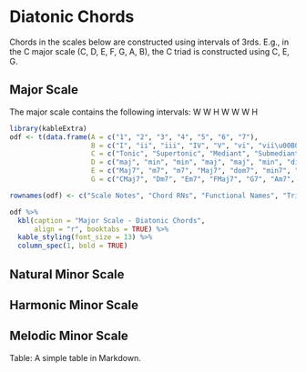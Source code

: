 # Diatonic Chords

Chords in the scales below are constructed using intervals of 3rds. E.g., in the C major scale (C, D, E, F, G, A, B), the C triad is constructed using C, E, G.

## Major Scale {-}
The major scale contains the following intervals: W W H W W W H


```r
library(kableExtra)
odf <- t(data.frame(A = c("1", "2", "3", "4", "5", "6", "7"),
                    B = c("I", "ii", "iii", "IV", "V", "vi", "vii\u00B0"),
                    C = c("Tonic", "Supertonic", "Mediant", "Submediant", "Dominant", "Submediant", "Leading Tone"),
                    D = c("maj", "min", "min", "maj", "maj", "min", "dim"),
                    E = c("Maj7", "m7", "m7", "Maj7", "dom7", "min7", "m7b5"),
                    G = c("CMaj7", "Dm7", "Em7", "FMaj7", "G7", "Am7", "Bm7b5")))

rownames(odf) <- c("Scale Notes", "Chord RNs", "Functional Names", "Triads", "7th Chords", "Example in C")

odf %>%
  kbl(caption = "Major Scale - Diatonic Chords",
      align = "r", booktabs = TRUE) %>%
  kable_styling(font_size = 13) %>%
  column_spec(1, bold = TRUE)

```


## Natural Minor Scale {-}

## Harmonic Minor Scale {-}

## Melodic Minor Scale {-}

Table: A simple table in Markdown.

